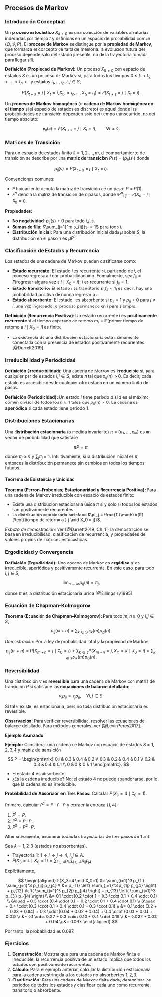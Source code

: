## Procesos de Markov

### Introducción Conceptual

Un **proceso estocástico** ${X_t}_{t \geq 0}$ es una colección de variables aleatorias indexadas por tiempo $t$ y definidas en un espacio de probabilidad común $(\Omega, \mathcal{F}, P)$. El **proceso de Markov** se distingue por la **propiedad de Markov**, que formaliza el concepto de falta de memoria: la evolución futura del proceso depende solo del estado presente, no de la trayectoria tomada para llegar allí.

**Definición (Propiedad de Markov):**
Un proceso ${X_t}_{t \geq 0}$ con espacio de estados $S$ es un proceso de Markov si, para todos los tiempos $0 \leq t_1 < t_2 < \cdots < t_n < t$ y estados $i_1, \dots, i_n, i, j \in S$,

$$
P(X_{t+s} = j \mid X_t = i, X_{t_n} = i_n, \dots, X_{t_1} = i_1) = P(X_{t+s} = j \mid X_t = i).
$$

Un **proceso de Markov homogéneo** (o **cadena de Markov homogénea en el tiempo** si el espacio de estados es discreto) es aquel donde las probabilidades de transición dependen solo del tiempo transcurrido, no del tiempo absoluto:

$$
p_{ij}(s) = P(X_{t+s} = j \mid X_t = i), \qquad \forall t \geq 0.
$$

### Matrices de Transición

Para un espacio de estados finito $S = {1, 2, \ldots, m}$, el comportamiento de transición se describe por una **matriz de transición** $P(s) = (p_{ij}(s))$ donde

$$
p_{ij}(s) = P(X_{t+s} = j \mid X_t = i).
$$

Convenciones comunes:

* $P$ típicamente denota la matriz de transición de un paso: $P = P(1)$.
* $P^n$ denota la matriz de transición de $n$ pasos, donde $(P^n)_{ij} = P(X_{n} = j \mid X_0 = i)$.

**Propiedades:**

* **No negatividad:** $p_{ij}(s) \geq 0$ para todo $i,j,s$.
* **Sumas de fila:** $\sum_{j=1}^m p_{ij}(s) = 1$ para todo $i$.
* **Distribución inicial:** Para una distribución inicial dada $\mu$ sobre $S$, la distribución en el paso $n$ es $\mu P^n$.

### Clasificación de Estados y Recurrencia

Los estados de una cadena de Markov pueden clasificarse como:

* **Estado recurrente:** El estado $i$ es recurrente si, partiendo de $i$, el proceso regresa a $i$ con probabilidad uno. Formalmente, sea $f_{ii} = P(\text{regresar alguna vez a } i \mid X_0 = i)$; $i$ es recurrente si $f_{ii} = 1$.
* **Estado transitorio:** El estado $i$ es transitorio si $f_{ii} < 1$; es decir, hay una probabilidad positiva de nunca regresar a $i$.
* **Estado absorbente:** El estado $i$ es absorbente si $p_{ii} = 1$ y $p_{ij} = 0$ para $j \neq i$; una vez ingresado, el proceso permanece en $i$ para siempre.

**Definición (Recurrencia Positiva):**
Un estado recurrente $i$ es **positivamente recurrente** si el tiempo esperado de retorno $m_i = \mathbb{E}[\text{primer tiempo de retorno a } i \mid X_0 = i]$ es finito.

* La existencia de una distribución estacionaria está íntimamente conectada con la presencia de estados positivamente recurrentes [@Durrett2019].

### Irreducibilidad y Periodicidad

**Definición (Irreducibilidad):**
Una cadena de Markov es **irreducible** si, para cualquier par de estados $i,j \in S$, existe $n$ tal que $p_{ij}(n) > 0$. Es decir, cada estado es accesible desde cualquier otro estado en un número finito de pasos.

**Definición (Periodicidad):**
Un estado $i$ tiene período $d$ si $d$ es el máximo común divisor de todos los $n \geq 1$ tales que $p_{ii}(n) > 0$. La cadena es **aperiódica** si cada estado tiene período 1.

### Distribuciones Estacionarias

Una **distribución estacionaria** (o medida invariante) $\pi = (\pi_1, \ldots, \pi_m)$ es un vector de probabilidad que satisface

$$
\pi P = \pi,
$$

donde $\pi_j \geq 0$ y $\sum_j \pi_j = 1$. Intuitivamente, si la distribución inicial es $\pi$, entonces la distribución permanece sin cambios en todos los tiempos futuros.

#### Teorema de Existencia y Unicidad

**Teorema (Perron–Frobenius; Estacionaridad y Recurrencia Positiva):**
Para una cadena de Markov irreducible con espacio de estados finito:

* Existe una distribución estacionaria única $\pi$ si y solo si todos los estados son positivamente recurrentes.
* La distribución estacionaria satisface $\pi_j = \frac{1}{\mathbb{E}[\text{tiempo de retorno a } j \mid X_0 = j]}$.

*Esbozo de demostración:* Ver [@Durrett2019, Ch. 1]; la demostración se basa en irreducibilidad, clasificación de recurrencia, y propiedades de valores propios de matrices estocásticas.

### Ergodicidad y Convergencia

**Definición (Ergodicidad):**
Una cadena de Markov es **ergódica** si es irreducible, aperiódica y positivamente recurrente. En este caso, para todo $i,j \in S$,

$$
\lim_{n \to \infty} p_{ij}(n) = \pi_j,
$$

donde $\pi$ es la distribución estacionaria única [@Billingsley1995].

### Ecuación de Chapman–Kolmogorov

**Teorema (Ecuación de Chapman–Kolmogorov):**
Para todo $m, n \geq 0$ y $i,j \in S$,

$$
p_{ij}(m+n) = \sum_{k \in S} p_{ik}(m) p_{kj}(n).
$$

*Demostración:*
Por la ley de probabilidad total y la propiedad de Markov,

$$
p_{ij}(m+n) = P(X_{m+n} = j \mid X_0 = i) = \sum_{k \in S} P(X_{m+n} = j, X_m = k \mid X_0 = i) = \sum_{k \in S} p_{ik}(m) p_{kj}(n).
$$

### Reversibilidad

Una distribución $\nu$ es **reversible** para una cadena de Markov con matriz de transición $P$ si satisface las **ecuaciones de balance detallado**:

$$
\nu_i p_{ij} = \nu_j p_{ji}, \quad \forall i,j \in S.
$$

Si tal $\nu$ existe, es estacionaria, pero no toda distribución estacionaria es reversible.

**Observación:**
Para verificar reversibilidad, resolver las ecuaciones de balance detallado. Para métodos generales, ver [@LevinPeres2017].

**Ejemplo Avanzado**

**Ejemplo:**
Considerar una cadena de Markov con espacio de estados $S = {1,2,3,4}$ y matriz de transición

$$
P = \begin{pmatrix}
0.1 & 0.3 & 0.4 & 0.2 \\
0.3 & 0.2 & 0.4 & 0.1 \\
0.2 & 0.3 & 0.4 & 0.1 \\
0 & 0 & 0 & 1
\end{pmatrix}.
$$

* El estado 4 es absorbente.
* ¿Es la cadena irreducible?
  No; el estado 4 no puede abandonarse, por lo que la cadena no es irreducible.

**Probabilidad de Absorción en Tres Pasos:**
Calcular $P(X_3 = 4 \mid X_0 = 1)$.

Primero, calcular $P^3 = P \cdot P \cdot P$ y extraer la entrada $(1,4)$:

1. $P^1 = P$.
2. $P^2 = P \cdot P$.
3. $P^3 = P^2 \cdot P$.

Alternativamente, enumerar todas las trayectorias de tres pasos de 1 a 4:

Sea $A = {1,2,3}$ (estados no absorbentes).

* Trayectoria 1: $1 \rightarrow i \rightarrow j \rightarrow 4$, $i,j \in A$.
* $P(X_3=4 \mid X_0=1) = \sum_{i \in A} p_{1i} \sum_{j \in A} p_{ij} p_{j4}$.

Explícitamente,

$$
\begin{aligned}
P(X_3=4 \mid X_0=1) &= \sum_{i=1}^3 p_{1i} \sum_{j=1}^3 p_{ij} p_{j4} \\
&= p_{11} \left( \sum_{j=1}^3 p_{1j} p_{j4} \right) + p_{12} \left( \sum_{j=1}^3 p_{2j} p_{j4} \right) + p_{13} \left( \sum_{j=1}^3 p_{3j} p_{j4} \right) \\
&= 0.1 \cdot (0.2 \cdot 1 + 0.3 \cdot 0.1 + 0.4 \cdot 0.1) \\
&\quad + 0.3 \cdot (0.4 \cdot 0.1 + 0.2 \cdot 0.1 + 0.4 \cdot 0.1) \\
&\quad + 0.4 \cdot (0.3 \cdot 0.1 + 0.4 \cdot 0.1 + 0.3 \cdot 0.1) \\
&= 0.1 \cdot (0.2 + 0.03 + 0.04) + 0.3 \cdot (0.04 + 0.02 + 0.04) + 0.4 \cdot (0.03 + 0.04 + 0.03) \\
&= 0.1 \cdot 0.27 + 0.3 \cdot 0.10 + 0.4 \cdot 0.10 \\
&= 0.027 + 0.03 + 0.04 \\
&= 0.097.
\end{aligned}
$$

Por tanto, la probabilidad es $0.097$.

### Ejercicios

1. **Demostración:** Mostrar que para una cadena de Markov finita e irreducible, la recurrencia positiva de un estado implica que todos los estados son positivamente recurrentes.
2. **Cálculo:** Para el ejemplo anterior, calcular la distribución estacionaria para la cadena restringida a los estados no absorbentes ${1,2,3}$.
3. **Clasificación:** Para una cadena de Markov finita dada, determinar los períodos de todos los estados y clasificar cada uno como recurrente, transitorio o absorbente.